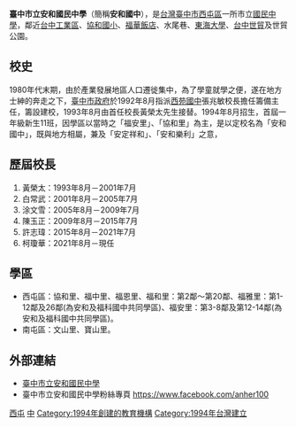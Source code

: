 {{unreferenced|time=2018-12-10T05:44:02+00:00}}
{{Infobox School
| name = 臺中市立安和國民中學
| other_name = Taichung Municipal <br>An-Her Junior High School 
| image =
| motto =
| established = 1994年8月1日
| type = 市立[[國民中學|國民中學]]
| district = {{ROC-TW}}
| grades = 
| principal = 柯瓊華
| sc =
| cs =  
| faculty = 
| staff = 109人
| students = 1296人
| athletics = 
| conference = 
| colors = 
| magazine = 
| free_label = 面積
| free_text = 5.2065公頃
| free_label2 = 
| free_text2 = 
| free_label3 = 
| free_text3 = 
| address = [[臺中市|臺中市]][[西屯區|西屯區]]天助街1號 
| tel =886-04-23589779
| fax = 
| mail = 
| website = http://www.ahjh.tc.edu.tw/
}}

'''臺中市立安和國民中學'''（簡稱'''安和國中'''），是[[台灣|台灣]][[臺中市|臺中市]][[西屯區|西屯區]]一所市立[[國民中學|國民中學]]，鄰近[[台中工業區|台中工業區]]、[[協和國小|協和國小]]、[[福華飯店|福華飯店]]、水尾巷、[[東海大學_(台灣)|東海大學]]、[[台中世貿|台中世貿]]及世貿公園。

== 校史 ==
1980年代末期，由於產業發展地區人口遷徙集中，為了學童就學之便，遂在地方士紳的奔走之下，[[臺中市政府|臺中市政府]]於1992年8月指派[[臺中市立西苑高級中學|西苑國中]]張兆敏校長擔任籌備主任，籌設建校，1993年8月由首任校長黃榮太先生接替。1994年8月招生，首屆一年級新生11班，因學區以當時之「福安里」、「協和里」為主，是以定校名為「安和國中」，既與地方相屬，兼及「安定祥和」、「安和樂利」之意，

== 歷屆校長 ==
#黃榮太：1993年8月－2001年7月
#白常武：2001年8月－2005年7月
#涂文雪：2005年8月－2009年7月
#陳玉正：2009年8月－2015年7月
#許志瑋：2015年8月－2021年7月
#柯瓊華：2021年8月－現任

== 學區 ==
*西屯區：協和里、福中里、福恩里、福和里：第2鄰～第20鄰、福雅里：第1-12鄰及26鄰(為安和及福科國中共同學區)、福安里：第3-8鄰及第12-14鄰(為安和及福科國中共同學區)。
*南屯區：文山里、寶山里。

== 外部連結 ==
*[http://www.ahjh.tc.edu.tw/ 臺中市立安和國民中學] {{Wayback|url=http://www.ahjh.tc.edu.tw/ |date=20160118022235 }}
*臺中市立安和國民中學粉絲專頁 https://www.facebook.com/anher100

{{臺中市國民中小學}}
[[Category:臺中市立國民中學|西屯]]
[[Category:西屯區學校|中]]
[[Category:1994年創建的教育機構|Category:1994年創建的教育機構]]
[[Category:1994年台灣建立|Category:1994年台灣建立]]